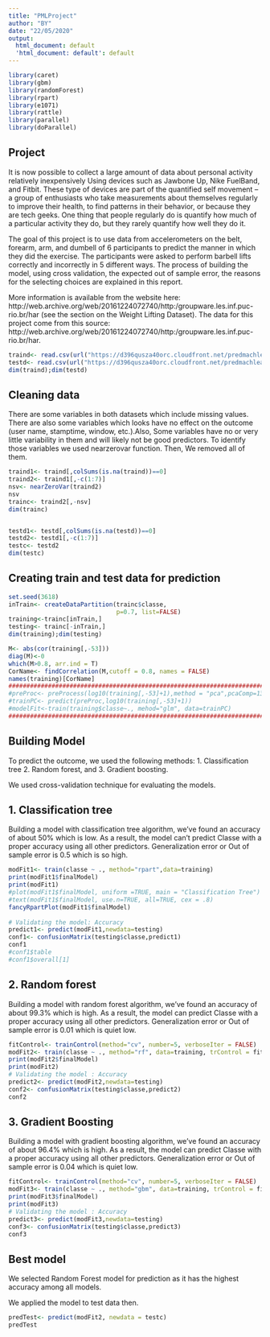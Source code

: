 ```yaml
---
title: "PMLProject"
author: "BY"
date: "22/05/2020"
output:
  html_document: default
  'html_document: default': default
---
```


```r
library(caret)
library(gbm)
library(randomForest)
library(rpart)
library(e1071)
library(rattle)
library(parallel)
library(doParallel)
```

## Project
It is now possible to collect a large amount of data about personal activity relatively inexpensively Using devices such as Jawbone Up, Nike FuelBand, and Fitbit. These type of devices are part of the quantified self movement – a group of enthusiasts who take measurements about themselves regularly to improve their health, to find patterns in their behavior, or because they are tech geeks. One thing that people regularly do is quantify how much of a particular activity they do, but they rarely quantify how well they do it.

The goal of this project is to use data from accelerometers on the belt, forearm, arm, and dumbell of 6 participants to predict the manner in which they did the exercise. The participants were asked to perform barbell lifts correctly and incorrectly in 5 different ways. The process of building the model, using cross validation, the expected out of sample error, the reasons for the selecting choices are explained in this report.

More information is available from the website here: http://web.archive.org/web/20161224072740/http:/groupware.les.inf.puc-rio.br/har (see the section on the Weight Lifting  Dataset).
The data for this project come from this source: http://web.archive.org/web/20161224072740/http:/groupware.les.inf.puc-rio.br/har.


```r
traind<- read.csv(url("https://d396qusza40orc.cloudfront.net/predmachlearn/pml-training.csv"), header = TRUE)
testd<- read.csv(url("https://d396qusza40orc.cloudfront.net/predmachlearn/pml-testing.csv"), header = TRUE)
dim(traind);dim(testd)
```
## Cleaning data
There are some variables in both datasets which include missing values. There are also some variables which looks have no effect on the outcome (user name, stamptime, window, etc.).Also, Some variables have no or very little variability in them and will likely not be good predictors. To identify those variables we used nearzerovar function. Then, We removed all of them.

```r
traind1<- traind[,colSums(is.na(traind))==0]
traind2<- traind1[,-c(1:7)]
nsv<- nearZeroVar(traind2)
nsv
trainc<- traind2[,-nsv]
dim(trainc)


testd1<- testd[,colSums(is.na(testd))==0]
testd2<- testd1[,-c(1:7)]
testc<- testd2
dim(testc)
```

## Creating train and test data for prediction

```r
set.seed(3618)
inTrain<- createDataPartition(trainc$classe,
                              p=0.7, list=FALSE)
training<-trainc[inTrain,]
testing<- trainc[-inTrain,] 
dim(training);dim(testing)

```
```r
M<- abs(cor(training[,-53]))
diag(M)<-0
which(M>0.8, arr.ind = T)
CorName<- findCorrelation(M,cutoff = 0.8, names = FALSE)
names(training)[CorName]
########################################################################
#preProc<- preProcess(log10(training[,-53]+1),method = "pca",pcaComp=13)
#trainPC<- predict(preProc,log10(training[,-53]+1))
#modelFit<-train(training$classe~., mehod="glm", data=trainPC)
########################################################################
```
## Building Model
To predict the outcome, we used the following methods:
1. Classification tree
2. Random forest, and
3. Gradient boosting.

We used cross-validation technique for evaluating the models.

## 1. Classification tree
Building a model with classification tree algorithm, we've found an accuracy of about 50% which is low. As a result, the model can't predict Classe with a proper accuracy using all other predictors. Generalization error or Out of sample error is 0.5 which is so high.

```r
modFit1<- train(classe ~ ., method="rpart",data=training)
print(modFit1$finalModel)
print(modFit1)
#plot(modFit1$finalModel, uniform =TRUE, main = "Classification Tree")
#text(modFit1$finalModel, use.n=TRUE, all=TRUE, cex = .8)
fancyRpartPlot(modFit1$finalModel)
 
# Validating the model: Accuracy
predict1<- predict(modFit1,newdata=testing)
conf1<- confusionMatrix(testing$classe,predict1)
conf1
#conf1$table
#conf1$overall[1]
```

## 2. Random forest
Building a model with random forest algorithm, we've found an accuracy of about 99.3% which is high. As a result, the model can predict Classe with a proper accuracy using all other predictors. Generalization error or Out of sample error is 0.01 which is quiet low. 

```r
fitControl<- trainControl(method="cv", number=5, verboseIter = FALSE)
modFit2<- train(classe ~ ., method="rf", data=training, trControl = fitControl)
print(modFit2$finalModel)
print(modFit2)
# Validating the model : Accuracy
predict2<- predict(modFit2,newdata=testing)
conf2<- confusionMatrix(testing$classe,predict2)
conf2
```
## 3. Gradient Boosting
Building a model with gradient boosting algorithm, we've found an accuracy of about 96.4% which is high. As a result, the model can predict Classe with a proper accuracy using all other predictors. Generalization error or Out of sample error is  0.04 which is quiet low. 

```r
fitControl<- trainControl(method="cv", number=5, verboseIter = FALSE)
modFit3<- train(classe ~ ., method="gbm", data=training, trControl = fitControl, verbose = FALSE)
print(modFit3$finalModel)
print(modFit3)
# Validating the model : Accuracy
predict3<- predict(modFit3,newdata=testing)
conf3<- confusionMatrix(testing$classe,predict3)
conf3
```
## Best model
We selected Random Forest model for prediction as it has the highest accuracy among all models.

We applied the model to test data then.

```r
predTest<- predict(modFit2, newdata = testc)
predTest
```